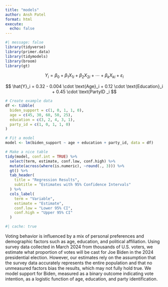 ```yaml
---
title: "models"
author: Ansh Patel
format: html
execute: 
  echo: false
---
```


```r
#| message: false
library(tidyverse)
library(primer.data)
library(tidymodels)
library(broom)
library(gt)
```

$$
Y_i = \beta_0 + \beta_1 X_{1i} + \beta_2 X_{2i} + \cdots + \beta_k X_{ki} + \varepsilon_i
$$

$$
\hat{Y}_i = 0.32 - 0.004 \cdot \text{Age}_i + 0.12 \cdot \text{Education}_i + 0.45 \cdot \text{PartyID _i
$$


```r

# Create example data
df <- tibble(
  biden_support = c(1, 0, 1, 1, 0),
  age = c(45, 30, 60, 50, 25),
  education = c(3, 2, 4, 3, 1),
  party_id = c(1, 0, 1, 1, 0)
)

# Fit a model
model <- lm(biden_support ~ age + education + party_id, data = df)

# Make a nice table
tidy(model, conf.int = TRUE) %>%
  select(term, estimate, conf.low, conf.high) %>%
  mutate(across(where(is.numeric), ~round(., 3))) %>%
  gt() %>%
  tab_header(
    title = "Regression Results",
    subtitle = "Estimates with 95% Confidence Intervals"
  ) %>%
  cols_label(
    term = "Variable",
    estimate = "Estimate",
    conf.low = "Lower 95% CI",
    conf.high = "Upper 95% CI"
  )
```

```r
#| cache: true
```

Voting behavior is influenced by a mix of personal preferences and demographic factors such as age, education, and political affiliation. Using survey data collected in March 2024 from thousands of U.S. voters, we estimate what proportion of votes will be cast for Joe Biden in the 2024 presidential election. However, our estimates rely on the assumption that the survey data accurately represents the entire population and that no unmeasured factors bias the results, which may not fully hold true. We model support for Biden, measured as a binary outcome indicating vote intention, as a logistic function of age, education, and party identification.










